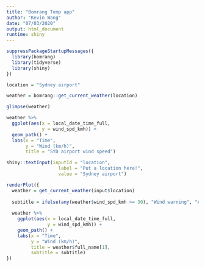```yaml
---
title: "Bomrang Temp app"
author: "Kevin Wang"
date: "07/03/2020"
output: html_document
runtime: shiny
---
```


```r
suppressPackageStartupMessages({
  library(bomrang)
  library(tidyverse)
  library(shiny)
})
```


```r
location = "Sydney airport"

weather = bomrang::get_current_weather(location)

glimpse(weather)

weather %>% 
  ggplot(aes(x = local_date_time_full,
             y = wind_spd_kmh)) +
  geom_path() +
  labs(x = "Time", 
       y = "Wind (km/h)",
       title = "SYD airport wind speed")
```


```r
shiny::textInput(inputId = "location",
                   label = "Put a location here!",
                   value = "Sydney airport")

renderPlot({
  weather = get_current_weather(input$location)
  
  subtitle = ifelse(any(weather$wind_spd_kmh >= 30), "Wind warning", "All normal")
  
  weather %>% 
    ggplot(aes(x = local_date_time_full,
               y = wind_spd_kmh)) +
    geom_path() +
    labs(x = "Time", 
         y = "Wind (km/h)",
         title = weather$full_name[1],
         subtitle = subtitle)
})
```